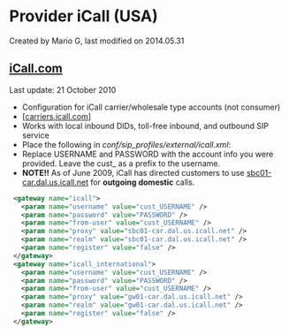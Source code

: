 
# Provider iCall (USA) 

 Created by  Mario G, last modified on 2014.05.31

## [iCall.com](http://iCall.com)

Last update: 21 October 2010

* Configuration for iCall carrier/wholesale type accounts (not consumer)
* \[[carriers.icall.com](http://carriers.icall.com/)\]
* Works with local inbound DIDs, toll-free inbound, and outbound SIP service
* Place the following in _conf/sip\_profiles/external/icall.xml_:
* Replace USERNAME and PASSWORD with the account info you were provided. Leave the cust\_ as a prefix to the username.
* **NOTE!!** As of June 2009, iCall has directed customers to use [sbc01-car.dal.us.icall.net](http://sbc01-car.dal.us.icall.net) for **outgoing domestic** calls.

```xml
 <gateway name="icall">
   <param name="username" value="cust_USERNAME" />
   <param name="password" value="PASSWORD" />
   <param name="from-user" value="cust_USERNAME" />
   <param name="proxy" value="sbc01-car.dal.us.icall.net" />
   <param name="realm" value="sbc01-car.dal.us.icall.net" />
   <param name="register" value="false" />
 </gateway>
 <gateway name="icall_international">
   <param name="username" value="cust_USERNAME" />
   <param name="password" value="PASSWORD" />
   <param name="from-user" value="cust_USERNAME" />
   <param name="proxy" value="gw01-car.dal.us.icall.net" />
   <param name="realm" value="gw01-car.dal.us.icall.net" />
   <param name="register" value="false" />
 </gateway>
```

  

